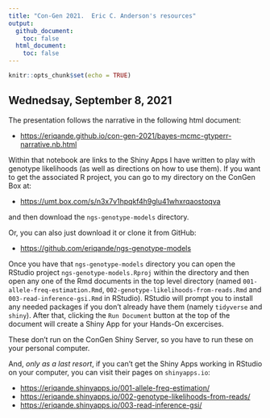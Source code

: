 ```yaml
---
title: "Con-Gen 2021.  Eric C. Anderson's resources"
output: 
  github_document:
    toc: false
  html_document:
    toc: false
---
```


```r
knitr::opts_chunk$set(echo = TRUE)
```



## Wednedsay, September 8, 2021

The presentation follows the narrative in the following html document:

* [https://eriqande.github.io/con-gen-2021/bayes-mcmc-gtyperr-narrative.nb.html](https://eriqande.github.io/con-gen-2021/bayes-mcmc-gtyperr-narrative.nb.html)

Within that notebook are links to the Shiny Apps I have written to play with genotype likelihoods (as well as directions on how to use them).  If you want to get the associated R project, you can go to
my directory on the ConGen Box at: 

* [https://umt.box.com/s/n3x7v1hpqkf4h9glu41whxrqaostoqva](https://umt.box.com/s/n3x7v1hpqkf4h9glu41whxrqaostoqva)

and then download the `ngs-genotype-models` directory.

Or, you can also just download it or clone it from GitHub:

* [https://github.com/eriqande/ngs-genotype-models](https://github.com/eriqande/ngs-genotype-models)

Once you have that `ngs-genotype-models` directory you can open the RStudio project
`ngs-genotype-models.Rproj` within the directory and then open any one of the Rmd 
documents in the top level directory (named `001-allele-freq-estimation.Rmd`,
`002-genotype-likelihoods-from-reads.Rmd` and
`003-read-inference-gsi.Rmd` in RStudio).  RStudio will prompt you to install any
needed packages
if you don't already have them (namely `tidyverse` and `shiny`).  After that,
clicking the `Run Document` button at the top of the document will create a
Shiny App for your Hands-On excercises.

These don't run on the ConGen Shiny Server, so you have to run these on
your personal computer.

And, _only as a last resort_, if you can't get the Shiny Apps working in RStudio on your computer, you can visit their pages on `shinyapps.io`:

* [https://eriqande.shinyapps.io/001-allele-freq-estimation/](https://eriqande.shinyapps.io/001-allele-freq-estimation/)
* [https://eriqande.shinyapps.io/002-genotype-likelihoods-from-reads/](https://eriqande.shinyapps.io/002-genotype-likelihoods-from-reads/)
* [https://eriqande.shinyapps.io/003-read-inference-gsi/](https://eriqande.shinyapps.io/003-read-inference-gsi/)



